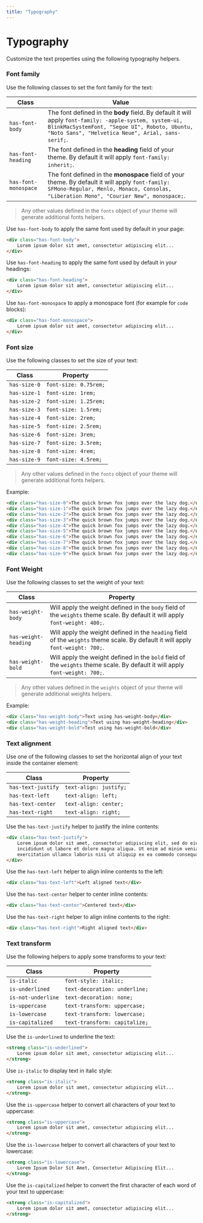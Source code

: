 ```yaml
---
title: "Typography"
---
```


# Typography

Customize the text properties using the following typography helpers.

### Font family

Use the following classes to set the font family for the text:

| Class | Value |
|-------|----------|
| `has-font-body` | The font defined in the **body** field. By default it will apply `font-family: -apple-system, system-ui, BlinkMacSystemFont, "Segoe UI", Roboto, Ubuntu, "Noto Sans", "Helvetica Neue", Arial, sans-serif;`. |
| `has-font-heading` | The font defined in the **heading** field of your theme. By default it will apply `font-family: inherit;`. |
| `has-font-monospace` | The font defined in the **monospace** field of your theme. By default it will apply `font-family: SFMono-Regular, Menlo, Monaco, Consolas, "Liberation Mono", "Courier New", monospace;`. |

> Any other values defined in the `fonts` object of your theme will generate additional fonts helpers.

Use `has-font-body` to apply the same font used by default in your page:

```html live=true
<div class="has-font-body">
    Lorem ipsum dolor sit amet, consectetur adipiscing elit... 
</div>
```

Use `has-font-heading` to apply the same font used by default in your headings:

```html live=true
<div class="has-font-heading">
    Lorem ipsum dolor sit amet, consectetur adipiscing elit... 
</div>
```

Use `has-font-monospace` to apply a monospace font (for example for `code` blocks): 

```html live=true
<div class="has-font-monospace">
    Lorem ipsum dolor sit amet, consectetur adipiscing elit... 
</div>
```

### Font size

Use the following classes to set the size of your text:

| Class | Property |
|-------|----------|
| `has-size-0`  | `font-size: 0.75rem;` |
| `has-size-1`  | `font-size: 1rem;`    |
| `has-size-2`  | `font-size: 1.25rem;` |
| `has-size-3`  | `font-size: 1.5rem;`  |
| `has-size-4`  | `font-size: 2rem;`    |
| `has-size-5`  | `font-size: 2.5rem;`  |
| `has-size-6`  | `font-size: 3rem;`    |
| `has-size-7`  | `font-size: 3.5rem;`  |
| `has-size-8`  | `font-size: 4rem;`    |
| `has-size-9`  | `font-size: 4.5rem;`  |

> Any other values defined in the `fonts` object of your theme will generate additional fonts helpers.

Example:

```html live=true
<div class="has-size-0">The quick brown fox jumps over the lazy dog.</div>
<div class="has-size-1">The quick brown fox jumps over the lazy dog.</div>
<div class="has-size-2">The quick brown fox jumps over the lazy dog.</div>
<div class="has-size-3">The quick brown fox jumps over the lazy dog.</div>
<div class="has-size-4">The quick brown fox jumps over the lazy dog.</div>
<div class="has-size-5">The quick brown fox jumps over the lazy dog.</div>
<div class="has-size-6">The quick brown fox jumps over the lazy dog.</div>
<div class="has-size-7">The quick brown fox jumps over the lazy dog.</div>
<div class="has-size-8">The quick brown fox jumps over the lazy dog.</div>
<div class="has-size-9">The quick brown fox jumps over the lazy dog.</div>
```

### Font Weight

Use the following classes to set the weight of your text:

| Class | Property |
|-------|----------|
| `has-weight-body` | Will apply the weight defined in the `body` field of the `weights` theme scale. By default it will apply `font-weight: 400;`. |
| `has-weight-heading` | Will apply the weight defined in the `heading` field of the `weights` theme scale. By default it will apply `font-weight: 700;`. |
| `has-weight-bold` | Will apply the weight defined in the `bold` field of the `weights` theme scale. By default it will apply `font-weight: 700;`. |

> Any other values defined in the `weights` object of your theme will generate additional weights helpers.

Example:

```html live=true
<div class="has-weight-body">Text using has-weight-body</div>
<div class="has-weight-heading">Text using has-weight-heading</div>
<div class="has-weight-bold">Test using has-weight-bold</div>
```

### Text alignment

Use one of the following classes to set the horizontal align of your text inside the container element:

| Class | Property |
|-------|----------|
| `has-text-justify` | `text-align: justify;` |
| `has-text-left`    | `text-align: left;` |
| `has-text-center`  | `text-align: center;` |
| `has-text-right`   | `text-align: right;` |

Use the `has-text-justify` helper to justify the inline contents:

```html live=true
<div class="has-text-justify">
    Lorem ipsum dolor sit amet, consectetur adipiscing elit, sed do eiusmod tempor 
    incididunt ut labore et dolore magna aliqua. Ut enim ad minim veniam, quis nostrud 
    exercitation ullamco laboris nisi ut aliquip ex ea commodo consequat.
</div>
```

Use the `has-text-left` helper to align inline contents to the left: 

```html live=true
<div class="has-text-left">Left aligned text</div>
```

Use the `has-text-center` helper to center inline contents:

```html live=true
<div class="has-text-center">Centered text</div>
```

Use the `has-text-right` helper to align inline contents to the right:

```html live=true
<div class="has-text-right">Right aligned text</div>
```

### Text transform

Use the following helpers to apply some transforms to your text:

| Class | Property |
|-------|----------|
| `is-italic`    | `font-style: italic;` |
| `is-underlined` | `text-decoration: underline;` |
| `is-not-underline` | `text-decoration: none;` |
| `is-uppercase` | `text-transform: uppercase;` |
| `is-lowercase` | `text-transform: lowercase;` |
| `is-capitalized` | `text-transform: capitalize;` |

Use the `is-underlined` to underline the text:

```html live=true
<strong class="is-underlined">
    Lorem ipsum dolor sit amet, consectetur adipiscing elit...
</strong>
```

Use `is-italic` to display text in italic style: 

```html live=true
<strong class="is-italic">
    Lorem ipsum dolor sit amet, consectetur adipiscing elit...
</strong>
```

Use the `is-uppercase` helper to convert all characters of your text to uppercase:

```html live=true
<strong class="is-uppercase">
    Lorem ipsum dolor sit amet, consectetur adipiscing elit...
</strong>
```

Use the `is-lowercase` helper to convert all characters of your text to lowercase:

```html live=true
<strong class="is-lowercase">
    Lorem Ipsum Dolor Sit Amet, Consectetur Adipiscing Elit...
</strong>
```

Use the `is-capitalized` helper to convert the first character of each word of your text to uppercase:

```html live=true
<strong class="is-capitalized">
    Lorem ipsum dolor sit amet, consectetur adipiscing elit...
</strong>
```
